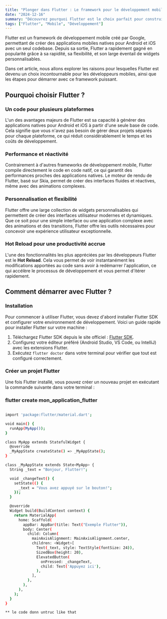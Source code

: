 ```yaml
---
title: "Plonger dans Flutter : Le framework pour le développement mobile rapide"
date: "2024-12-16"
summary: "Découvrez pourquoi Flutter est le choix parfait pour construire des applications mobiles rapides et performantes, avec un seul code pour Android et iOS."
tags: ["Flutter", "Mobile", "Développement"]
---
```


Flutter est un framework de développement mobile créé par Google, permettant de créer des applications mobiles natives pour Android et iOS avec un seul codebase. Depuis sa sortie, Flutter a rapidement gagné en popularité grâce à sa rapidité, sa flexibilité, et son large éventail de widgets personnalisables.

Dans cet article, nous allons explorer les raisons pour lesquelles Flutter est devenu un choix incontournable pour les développeurs mobiles, ainsi que les étapes pour démarrer avec ce framework puissant.

## Pourquoi choisir Flutter ?

### Un code pour plusieurs plateformes

L'un des avantages majeurs de Flutter est sa capacité à générer des applications natives pour Android et iOS à partir d'une seule base de code. Cela signifie que vous n'avez pas besoin de gérer deux projets séparés pour chaque plateforme, ce qui réduit considérablement le temps et les coûts de développement.

### Performance et réactivité

Contrairement à d'autres frameworks de développement mobile, Flutter compile directement le code en code natif, ce qui garantit des performances proches des applications natives. Le moteur de rendu de Flutter, basé sur Skia, permet de créer des interfaces fluides et réactives, même avec des animations complexes.

### Personnalisation et flexibilité

Flutter offre une large collection de widgets personnalisables qui permettent de créer des interfaces utilisateur modernes et dynamiques. Que ce soit pour une simple interface ou une application complexe avec des animations et des transitions, Flutter offre les outils nécessaires pour concevoir une expérience utilisateur exceptionnelle.

### Hot Reload pour une productivité accrue

L'une des fonctionnalités les plus appréciées par les développeurs Flutter est le **Hot Reload**. Cela vous permet de voir instantanément les modifications apportées au code sans avoir à redémarrer l'application, ce qui accélère le processus de développement et vous permet d'itérer rapidement.

## Comment démarrer avec Flutter ?

### Installation

Pour commencer à utiliser Flutter, vous devez d'abord installer Flutter SDK et configurer votre environnement de développement. Voici un guide rapide pour installer Flutter sur votre machine :

1. Téléchargez Flutter SDK depuis le site officiel : [Flutter SDK](https://flutter.dev/docs/get-started/install).
2. Configurez votre éditeur préféré (Android Studio, VS Code, ou IntelliJ) avec les extensions Flutter.
3. Exécutez `flutter doctor` dans votre terminal pour vérifier que tout est configuré correctement.

### Créer un projet Flutter

Une fois Flutter installé, vous pouvez créer un nouveau projet en exécutant la commande suivante dans votre terminal :


### flutter create mon_application_flutter


```bash

import 'package:flutter/material.dart';

void main() {
  runApp(MyApp());
}

class MyApp extends StatefulWidget {
  @override
  _MyAppState createState() => _MyAppState();
}

class _MyAppState extends State<MyApp> {
  String _text = "Bonjour, Flutter!";

  void _changeText() {
    setState(() {
      _text = "Vous avez appuyé sur le bouton!";
    });
  }

  @override
  Widget build(BuildContext context) {
    return MaterialApp(
      home: Scaffold(
        appBar: AppBar(title: Text("Exemple Flutter")),
        body: Center(
          child: Column(
            mainAxisAlignment: MainAxisAlignment.center,
            children: <Widget>[
              Text(_text, style: TextStyle(fontSize: 24)),
              SizedBox(height: 20),
              ElevatedButton(
                onPressed: _changeText,
                child: Text('Appuyez ici'),
              ),
            ],
          ),
        ),
      ),
    );
  }
}

** le code donn untruc like that